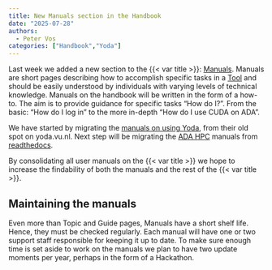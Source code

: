 ```yaml
---
title: New Manuals section in the Handbook
date: "2025-07-28"
authors:
  - Peter Vos
categories: ["Handbook","Yoda"]
---
```


Last week we added a new section to the {{< var title >}}: [Manuals](../manuals.qmd). Manuals are short pages describing how to accomplish specific tasks in a [Tool](../topics.qmd#category=Tools) and should be easily understood by individuals with varying levels of technical knowledge. Manuals on the handbook will be written in the form of a how-to. The aim is to provide guidance for specific tasks "How do I?". From the basic: "How do I log in" to the more in-depth "How do I use CUDA on ADA".

We have started by migrating the [manuals on using Yoda](/manuals/yoda/index.qmd), from their old spot on yoda.vu.nl. Next step will be migrating the [ADA HPC](../topics/ada.qmd) manuals from [readthedocs](https://ada-hpc.readthedocs.io/en/latest/).

By consolidating all user manuals on the {{< var title >}} we hope to increase the findability of both the manuals and the rest of the {{< var title >}}. 

## Maintaining the manuals
Even more than Topic and Guide pages, Manuals have a short shelf life. Hence, they must be checked regularly. Each manual will have one or two support staff responsible for keeping it up to date. To make sure enough time is set aside to work on the manuals we plan to have two update moments per year, perhaps in the form of a Hackathon.

